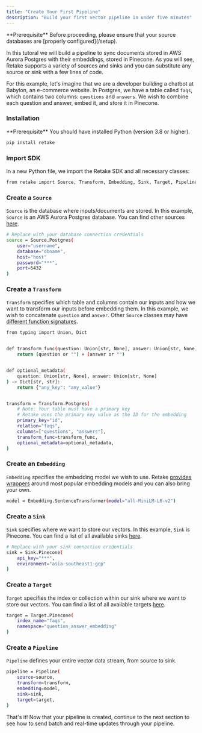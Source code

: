 ```yaml
---
title: "Create Your First Pipeline"
description: "Build your first vector pipeline in under five minutes"
---
```


<Info>
  **Prerequisite** Before proceeding, please ensure that your source databases
  are [properly configured](/setup).
</Info>

In this tutoral we will build a pipeline to sync documents stored in AWS Aurora Postgres with their embeddings,
stored in Pinecone. As you will see, Retake supports a variety of sources and sinks and
you can substitute any source or sink with a few lines of code.

For this example, let's imagine that we are a developer building a chatbot at Babylon, an e-commerce website. In Postgres, we have a table called
`faqs`, which contains two columns: `questions` and `answers`. We wish to combine each question and answer, embed it, and store it in Pinecone.

### Installation

<Info>
  **Prerequisite** You should have installed Python (version 3.8 or higher).
</Info>

<CodeGroup>

```bash terminal
pip install retake
```

</CodeGroup>

### Import SDK

In a new Python file, we import the Retake SDK and all necessary classes:

```bash main.py
from retake import Source, Transform, Embedding, Sink, Target, Pipeline
```

### Create a `Source`

`Source` is the database where inputs/documents are stored.
In this example, `Source` is an AWS Aurora Postgres database. You can find
other sources [here](/concepts/source).

```bash main.py
# Replace with your database connection credentials
source = Source.Postgres(
    user="username",
    database="dbname",
    host="host"
    password="***",
    port=5432
)
```

### Create a `Transform`

`Transform` specifies which table and columns contain our inputs and how we want to transform our inputs before embedding them.
In this example, we wish to concatenate `question` and `answer`. Other `Source` classes may have [different function signatures](/concepts/transform).

```bash main.py
from typing import Union, Dict


def transform_func(question: Union[str, None], answer: Union[str, None]) -> str:
    return (question or "") + (answer or "")


def optional_metadata(
    question: Union[str, None], answer: Union[str, None]
) -> Dict[str, str]:
    return {"any_key": "any_value"}


transform = Transform.Postgres(
    # Note: Your table must have a primary key
    # Retake uses the primary key value as the ID for the embedding
    primary_key="id",
    relation="faqs",
    columns=["questions", "answers"],
    transform_func=transform_func,
    optional_metadata=optional_metadata,
)
```

### Create an `Embedding`

`Embedding` specifies the embedding model we wish to use. Retake [provides wrappers](/concepts/embedding) around most popular embedding models
and you can also bring your own.

```bash main.py
model = Embedding.SentenceTransformer(model="all-MiniLM-L6-v2")
```

### Create a `Sink`

`Sink` specifies where we want to store our vectors. In this example, `Sink` is Pinecone. You can find
a list of all available sinks [here](/concepts/sink).

```bash main.py
# Replace with your sink connection credentials
sink = Sink.Pinecone(
    api_key="***",
    environment="asia-southeast1-gcp"
)
```

### Create a `Target`

`Target` specifies the index or collection within our sink where we want to store our vectors. You can find
a list of all available targets [here](/concepts/target).

```bash main.py
target = Target.Pinecone(
    index_name="faqs",
    namespace="question_answer_embedding"
)
```

### Create a `Pipeline`

`Pipeline` defines your entire vector data stream, from source to sink.

```bash main.py
pipeline = Pipeline(
    source=source,
    transform=transform,
    embedding=model,
    sink=sink,
    target=target,
)
```

That's it! Now that your pipeline is created, continue to the next section to see how to send batch and
real-time updates through your pipeline.
